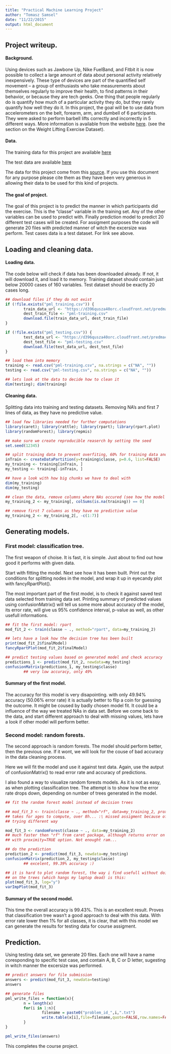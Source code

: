 ```yaml
---
title: "Practical Machine Learning Project"
author: "Tomasz Samsel"
date: "11/22/2015"
output: html_document
---
```

## Project writeup.

#### Background.
Using devices such as Jawbone Up, Nike FuelBand, and Fitbit it is now possible to collect a large amount of data about personal activity relatively inexpensively. These type of devices are part of the quantified self movement – a group of enthusiasts who take measurements about themselves regularly to improve their health, to find patterns in their behavior, or because they are tech geeks. One thing that people regularly do is quantify how much of a particular activity they do, but they rarely quantify how well they do it. In this project, the goal will be to use data from accelerometers on the belt, forearm, arm, and dumbell of 6 participants. They were asked to perform barbell lifts correctly and incorrectly in 5 different ways. More information is available from the website [here](http://groupware.les.inf.puc-rio.br/har). (see the section on the Weight Lifting Exercise Dataset).

#### Data.
The training data for this project are available [here](https://d396qusza40orc.cloudfront.net/predmachlearn/pml-training.csv)

The test data are available [here](https://d396qusza40orc.cloudfront.net/predmachlearn/pml-testing.csv)

The data for this project come from this [source](http://groupware.les.inf.puc-rio.br/har). If you use this document for any purpose please cite them as they have been very generous in allowing their data to be used for this kind of projects.

#### The goal of project.
The goal of this project is to predict the manner in which participants did the exercise. This is the "classe" variable in the training set. Any of the other variables can be used to predict with. Finally prediction model to predict 20 different test cases will be created. For assigment purposes the code will generate 20 files with predicted manner of witch the excersize was perform. Test cases data is a test dataset. For link see above.

## Loading and cleaning data.

#### Loading data.
The code below will check if data has been downloaded already. If not, it will download it, and load it to memory.
Training dataset should contain just below 20000 cases of 160 variables. Test dataset should be exactly 20 cases long.
```r
## download files if they do not exist 
if (!file.exists("pml_training.csv")) {
        train_data_url <- "https://d396qusza40orc.cloudfront.net/predmachlearn/pml-training.csv"
        dest_train_file <- "pml-training.csv"
        download.file(train_data_url, dest_train_file)
}

if (!file.exists("pml_testing.csv")) {
        test_data_url <- "https://d396qusza40orc.cloudfront.net/predmachlearn/pml-testing.csv"
        dest_test_file <- "pml-testing.csv"
        download.file(test_data_url, dest_test_file)
}

## load them into memory
training <- read.csv("pml-training.csv", na.strings = c("NA", ""))
testing <- read.csv("pml-testing.csv", na.strings = c("NA", ""))

## lets look at the data to decide how to clean it
dim(testing); dim(training)
```
#### Cleaning data.
Splitting data into training and testing datasets. Removing NA's and first 7 lines of data, as they have no predictive value. 
```r
## load few libraries needed for further computations
library(caret); library(rattle); library(rpart); library(rpart.plot)
library(randomForest); library(repmis)

## make sure we create reproducible reaserch by setting the seed
set.seed(12345)

## split training data to prevent overfiting, 60% for training data and 40% for testing
inTrain <- createDataPartition(y=training$classe, p=0.6, list=FALSE)
my_training <- training[inTrain, ]
my_testing <- training[-inTrain, ]

## have a look with how big chunks we have to deal with
dim(my_training)
dim(my_testing)

## clean the data, remove columns where NAs occured (see how the model will perform, if the accuracy of final model is to low, the different approach will have to be put in place, like filling NAs with meens, etc)
my_training_2 <- my_training[, colSums(is.na(training)) == 0]

## remove first 7 columns as they have no predictive value
my_training_2 <- my_training_2[, -c(1:7)]
```
## Generating models.

### First model: classification tree. 
The first weapon of choise. It is fast, it is simple. Just about to find out how good it performs with given data.

Start with fitting the model. Next see how it has been built. Print out the conditions for splitting nodes in the model, and wrap it up in eyecandy plot with fancyRpartPlot().

The most important part of the first model, is to check it against saved test data selected from training data set. Printing summary of predicted values using confusionMatrix() will tell us some more about accuracy of the model, its error rate, will give us 95% confidence interval, p-value as well, as other usefull informations.
```r
## fit the first model: rpart
mod_fit_2 <- train(classe ~ ., method="rpart", data=my_training_2)

## lets have a look how the decision tree has been built
print(mod_fit_2$finalModel)
fancyRpartPlot(mod_fit_2$finalModel)

## predict testing values based on generated model and check accuracy
predictions_1 <- predict(mod_fit_2, newdata=my_testing)
confusionMatrix(predictions_1, my_testing$classe)
        ## very low accuracy, only 49%
```
#### Summary of the first model.
The accuracy for this model is very disapointing. with only 49.94% accuracy (50.06% error rate) it is actually better to flip a coin for guessing the outcome. 
It might be coused by badly chosen model fit. It could be a influence of the way we treated NAs in data set. Before we come back to the data, and start different approach to deal with missing values, lets have a look if other model will perform better.

### Second model: random forests.
The second approach is random forests. The model should perform better, then the previous one. If it wont, we will look for the couse of bad accuracy in the data cleaning process.

Here we will fit the model and use it against test data. Again, use the autput of confusionMatrix() to read error rate and accuracy of predictions.

I also found a way to visualize random forests models. As it is not as easy, as when plotting classification tree. The attempt is to show how the error rate drops down, depending on number of trees generated in the model.
```r
## fit the random forest model instead of decision trees

## mod_fit_3 <- train(classe ~ ., method="rf", data=my_training_2, prox=TRUE, ntree=5)
## takes for ages to compute, over 8h... :\ missed assigment because of this..
## trying different way

mod_fit_3 <- randomForest(classe ~ ., data=my_training_2)
## much faster then "rf" from caret package, although returns error on my machine when used
## with proximity=TRUE option. Not enought ram...

## do the prediction 
prediction_2 <- predict(mod_fit_3, newdata=my_testing)
confusionMatrix(prediction_2, my_testing$classe)
        ## excelent, 99.39% accuracy :)

## it is hard to plot random forest, the way i find usefull without doing proximity
## on the trees (which hangs my laptop dead) is this:
plot(mod_fit_3, log="y")
varImpPlot(mod_fit_3)
```

#### Summary of the second model.
This time the overall accuracy is 99.43%. This is an excellent result. Proves that classification tree wasn't a good approach to deal with this data. With error rate lower then 1% for all classes, it is clear, that with this model we can generate the results for testing data for course assigment.

## Prediction.

Using testing data set, we generate 20 files. Each one will have a name coresponding to specific test case, and contain A, B, C or D letter, sugesting in witch manner the excersize was performed.
```r
## predict answers for file submission
answers <- predict(mod_fit_3, newdata=testing)
answers

## generate files
pml_write_files = function(x){
        n = length(x)
        for(i in 1:n){
                filename = paste0("problem_id_",i,".txt")
                write.table(x[i],file=filename,quote=FALSE,row.names=FALSE,col.names=FALSE)
        }
}

pml_write_files(answers)
```

This completes the course project.
